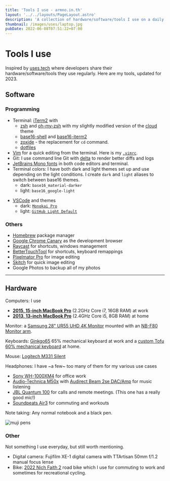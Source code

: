 ```yaml
---
title: 'Tools I use - armno.in.th'
layout: '../../layouts/PageLayout.astro'
description: 'A collection of hardware/software/tools I use on a daily basis.'
thumbnail: /images/uses/laptop.jpg
pubDate: 2022-06-08T07:51:22+07:00
---
```


# Tools I use

Inspired by [uses.tech](https://uses.tech) where developers share their
hardware/software/tools they use regularly. Here are my tools, updated for 2023.

## Software

### Programming

- Terminal: [iTerm2](https://www.iterm2.com/version3.html) with
  - [zsh](https://www.zsh.org/) and [oh-my-zsh](https://ohmyz.sh/) with my slightly modified version of the [cloud](https://github.com/armno/dotfiles/blob/master/cloud-armno.zsh-theme) theme
  - [base16-shell](https://github.com/chriskempson/base16-shell) and [base16-iterm2](https://github.com/martinlindhe/base16-iterm2)
  - [zoxide](https://github.com/ajeetdsouza/zoxide) - the replacement for `cd` command.
  - [dotfiles ](https://github.com/armno/dotfiles)
- [Vim](https://www.vim.org/) for a quick editing from the terminal. Here is my [`.vimrc`](https://github.com/armno/dotfiles/blob/master/.vimrc).
- Git: I use command line Git with [delta](https://github.com/dandavison/delta) to render better diffs and logs
- [JetBrains Mono fonts](https://www.jetbrains.com/lp/mono/) in both code editors and terminal.
- Terminal colors: I have both dark and light themes set up and use depending on the light conditions. I create `dark` and `light` aliases to switch between base16 themes.
  - dark: `base16_material-darker`
  - light: `base16_google-light`

<div class="full-bleed">
  <div class="grid grid-cols-[repeat(auto-fit,minmax(300px,1fr))] gap-8">
    <Picture
      src="/images/uses/dark.png"
      alt="dark terminal screenshot"
    />
    <Picture
      src="/images/uses/light.png"
      alt="light terminal screenshot"
    />
  </div>
</div>

- [VSCode](https://code.visualstudio.com/) and themes
  - dark: [`Monokai Pro`](https://monokai.pro/)
  - light: [`GitHub Light Default`](https://marketplace.visualstudio.com/items?itemName=GitHub.github-vscode-theme)

### Others

- [Homebrew](https://brew.sh/) package manager
- [Google Chrome Canary](https://www.google.com/chrome/canary) as the development browser
- [Raycast](https://www.raycast.com/) for shortcuts, windows management
- [BetterTouchTool](https://folivora.ai/) for shortcuts, keyboard remappings
- [Pixelmator Pro](https://www.pixelmator.com/pro/) for image editing
- [Skitch](https://evernote.com/products/skitch) for quick image editing
- Google Photos to backup all of my photos

---

## Hardware

Computers: I use
- [**2015, 15-inch MacBook Pro**](https://support.apple.com/kb/SP719?locale=en_US) (2.2GHz Core i7, 16GB RAM) at work
- [**2013, 13-inch MacBook Pro**](https://support.apple.com/kb/sp691?locale=th_TH) (2.4GHz Core i5, 8GB RAM) at home

<Picture
  src="/images/uses/laptop.jpg"
  alt="2015, 15-inch MacBook Pro"
/>

Monitor: a [Samsung 28" UR55 UHD 4K Monitor](https://www.samsung.com/th/business/monitors/ur55/lu28r550uqexxt/) mounted with an [NB-F80 Monitor arm](https://www.google.com/search?q=nb-f80+monitor+arm).

<Picture
  src="/images/uses/desk-monitor.jpg"
  alt="Samsung UR55 4k monitor"
  full
/>

Keyboards: [Ginkgo65](https://ginkgo65.com/) 65% mechanical keyboard at work and a [custom Tofu 60% mechanical keyboard](https://armno.in.th/2019/05/01/custom-mechanical-keyboard-build-2/) at home.

<div class="full-bleed">
  <div class="grid grid-cols-[repeat(auto-fit,minmax(300px,1fr))] gap-8">
    <Picture
      src="/images/uses/ginkgo65-keyboard.jpg"
      alt="my Ginkgo65 mechanical keyboard at work"
      caption="Build details: Ginkgo65 Black x Copper / Polycarbonate plate / Durock V2 stabs / C3 Tangerine 67g + Krytox 205g0 / MT3 Extended 2048 Katakana"
    />
    <Picture
      src="/images/uses/tofu-susuwatari.jpg"
      alt="my custom 60% mechanical keyboard"
      caption="Build details: Tofu alu case / DZ60 PCB / Aluminum plate / Everglide stabs / Gateron milky brown / MT3 Susuwatari"
    />
  </div>
</div>

Mouse: [Logitech M331 Silent](https://duckduckgo.com/?q=logitech+m331+silent&t=ffab&ia=web)

Headphones: I have ~a few~ too many of them for my various use cases

- [Sony WH-1000XM4](https://www.sony.co.th/en/electronics/headband-headphones/wh-1000xm4) for office work
- [Audio-Technica M50x](https://armno.in.th/2015/08/04/audio-technica-ath-m50x/) with [Audirect Beam 2se DAC/Amp](https://www.google.com/search?q=Audirect+Beam+2se+DAC) for music listening
- [JBL Quantum 100](https://th.jbl.com/gaming/QUANTUM100.html) for calls and remote meetings. (This one has a really good mic!)
- [Soundpeats Air3](https://us.soundpeats.com/products/air3) for commuting and workouts

<div class="full-bleed">
  <div class="grid grid-cols-[repeat(auto-fit,minmax(300px,1fr))] gap-8">
    <Picture
      src="/images/uses/sony-xm4.jpg"
      alt="Sony WH-1000XM4 headphones"
    />
    <Picture
      src="/images/uses/headphones.jpg"
      alt="Audio Technica M50x"
    />
    <Picture
      src="/images/uses/jbl-quantum-100.jpg"
      alt="JBL Quantum 100 headphones"
    />
  </div>
</div>

Note taking: Any normal notebook and a black pen.

![muji pens](/images/uses/pens.jpg)

### Other

Not something I use everyday, but still worth mentioning.

- Digital camera: Fujifilm XE-1 digital camera with TTArtisan 50mm f/1.2 manual focus lense
- Bike: [2022 Nich Faith 2](https://www.nichcycling.com/pages/faith2) road bike which I use for commuting to work and sometimes for recreational cycling.

<div class="full-bleed">
  <div class="grid grid-cols-[repeat(auto-fit,minmax(300px,1fr))] gap-8">
    <Picture
      src="/images/uses/fuji-xe1.jpg"
      alt="Fujifilm XE-1"
    />
    <Picture
      src="/images/uses/nich-faith-2-custom-small.jpg"
      alt="Nich Faith 2 Custom"
    />
  </div>
</div>
